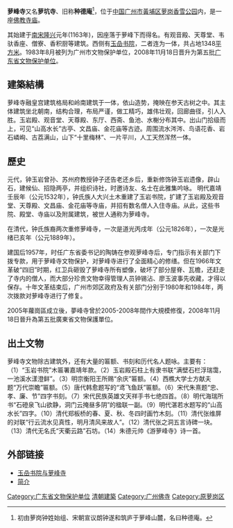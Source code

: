 {{文物保护单位
| 级别 = 省级
| 省区市 = 广东省
| 图片 = 
| 名称 = 玉喦书院与萝峰寺
| 编号 = 5-13
| 分类 = 古、近代建筑
| 时代 = [[清朝|清朝]]
| 所在 = [[广州市|广州市]][[黃埔区|黃埔区]]
| 登录 = 2008年
}}
'''萝峰寺'''又名'''萝坑寺'''、旧称'''种德庵'''<ref>初由萝岗钟姓始组、宋朝宣议朗钟遂和筑庐于萝峰山麓，名曰种德庵。</ref>，位于[[中华人民共和国|中国]][[广州市|广州市]][[黃埔区|黃埔区]][[萝岗香雪公园|萝岗香雪公园]]内，是一座[[佛教|佛教]][[寺庙|寺庙]]。

其始建于[[南宋|南宋]][[隆兴|隆兴]]元年(1163年)，因座落于萝峰下而得名。有观音殿、天尊堂、韦驮香座、僧寮、香积厨等建筑。西侧有[[玉喦书院|玉喦书院]]，二者连为一体，共占地1348[[平方米|平方米]]。1983年8月被列为广州市文物保护单位，2008年11月18日晋升为第五批[[广东省文物保护单位|广东省文物保护单位]]。

==建築結構==
萝峰寺融皇宫建筑格局和岭南建筑于一体，依山造势，掩映在参天古树之中。其主体建筑坐北朝南，结构合理，布局严谨，做工精巧，雄伟壮观，回廊曲径，引人入胜。玉岩殿、观音堂、天尊殿、东厅、西斋、鱼池、水榭分布其中。出山门拾级而上，可见“山高水长”古亭、文昌庙、金花庙等古迹。周围流水涔涔、鸟语花香、岩石嶙峋、古荔满山，山下“十里梅林”、一片平川，人工天然浑然一体。

==歷史==
元代，钟玉岩曾孙、苏州府教授钟子还告老还乡后，重新修饰钟玉岩遗像，辟山石，建候仙、招隐两亭，并组织诗社，时邀诗友、名士在此雅集吟咏。
明代嘉靖壬辰年（公元1532年），钟氏族人大兴土木重建了玉岩书院，扩建了玉岩殿及观音堂、天尊殿、文昌庙、金花庙等寺庙，并招有数名僧人入住寺庙。从此，这些书院、殿堂、寺庙以及附属建筑，被世人通称为萝峰寺。

在清代，钟氏族裔两次重修萝峰寺，一次是道光丙戌年（公元1826年），一次是光绪已亥年（公元1889年）。

建国后1957年，时任广东省委书记的陶铸在参观萝峰寺后，专门指示有关部门下拨专款，用于萝峰寺文物保护，对萝峰寺进行了全面精心的修缮。但在1966年文革破“四旧”时期，红卫兵砸毁了萝峰寺所有塑像，破坏了部分屋脊、瓦檐，还赶走了寺内的僧人，而大部分珍贵文物幸得管理人员钟锡沾、廖玉波事先收藏，才得以保存。十年文革结束后，广州市郊区政府及有关部门分别于1980年和1984年，两次拨款对萝峰寺进行了修复。

2005年蘿崗區成立後，夢峰寺曾於2005-2008年間作大規模修復，2008年11月18日晉升為第五批廣東省文物保護單位。

==出土文物==
萝峰寺文物除古建筑外，还有大量的匾额、书刻和历代名人题咏。主要有：（1）“玉岩书院”木匾署嘉靖年款。（2）玉岩殿石柱上有隶书联“满壁石栏浮瑞霭，一池溪水漾澄鲜”。（3）明宗衡阳王所赐“余庆”匾额。（4）西樵大学士方献夫题“万代崇瞻”匾额。（5）唐代韩愈题写的“鸢飞鱼跃”匾额。（6）宋代朱熹题“忠、孝、廉、节”四字书刻。（7）宋代民族英雄文天祥手书七绝四首。（8）明代海瑞所书“石磴泉飞山欲静，洞门云掩昼多阴”的楹联一副。（9）明代湛若水题写的“山高水长”四字。（10）清代郑板桥的春、夏、秋、冬四时画竹木刻。（11）清代张维屏的对联“行云流水见真性，明月清风来故人”。（12）清代张之洞五言诗碑一块。（13）清代无名氏“天衢云路”石坊。（14）朱德元帅《游萝峰寺》诗一首。

==外部链接==
*[http://www.gzzxws.gov.cn/qxws/lgws/lgzj/lg1/200808/t20080826_4197.htm 玉喦书院与萝峰寺] {{Wayback|url=http://www.gzzxws.gov.cn/qxws/lgws/lgzj/lg1/200808/t20080826_4197.htm |date=20130123091257 }}
*[http://www.guangzhou.gov.cn/node_392/node_393/node_394/node_591/2004-02/107610494554938.shtml 简介]{{dead link|date=2018年4月 |bot=InternetArchiveBot |fix-attempted=yes }}

{{广州市境内的广东省文物保护单位}}
[[Category:广东省文物保护单位|Category:广东省文物保护单位]]
[[Category:广东清朝建筑物|清朝建築]]
[[Category:广州佛寺|Category:广州佛寺]]
[[Category:原萝岗区|Category:原萝岗区]]